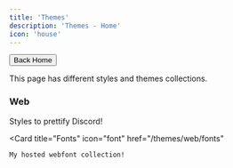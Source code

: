 ```yaml
---
title: 'Themes'
description: 'Themes - Home'
icon: 'house'
---
```

[<button class="borderedButton"><Icon icon="arrow-left" /> Back Home</button>](/)

This page has different styles and themes collections.

### Web
<CardGroup cols={2}>
  <Card
    title="Discord"
    icon="discord"
    href="/themes/web/discordThemes"
  >
    Styles to prettify Discord!
  </Card>

  <Card
    title="Fonts"
    icon="font"
    href="/themes/web/fonts"
  >
    My hosted webfont collection!
  </Card>
</CardGroup>
